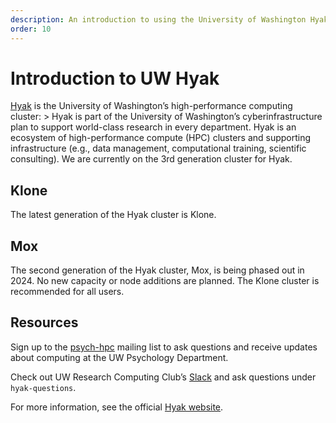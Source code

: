 ```yaml
---
description: An introduction to using the University of Washington Hyak Cluster
order: 10
---
```


# Introduction to UW Hyak

[Hyak](https://hyak.uw.edu/systems/) is the University of Washington's high-performance computing cluster:
> Hyak is part of the University of Washington's cyberinfrastructure plan to support world-class research in every department. Hyak is an ecosystem of high-performance compute (HPC) clusters and supporting infrastructure (e.g., data management, computational training, scientific consulting). We are currently on the 3rd generation cluster for Hyak.

## Klone

The latest generation of the Hyak cluster is Klone.

## Mox

The second generation of the Hyak cluster, Mox, is being phased out in 2024. No new capacity or node additions are planned. The Klone cluster is recommended for all users.

## Resources

Sign up to the [psych-hpc](https://mailman11.u.washington.edu/mailman/listinfo/psych-hpc) mailing list to ask questions and receive updates about computing at the UW Psychology Department.

Check out UW Research Computing Club's [Slack](https://uw-rcc.slack.com) and ask questions under `hyak-questions`.

For more information, see the official [Hyak website](https://hyak.uw.edu).
